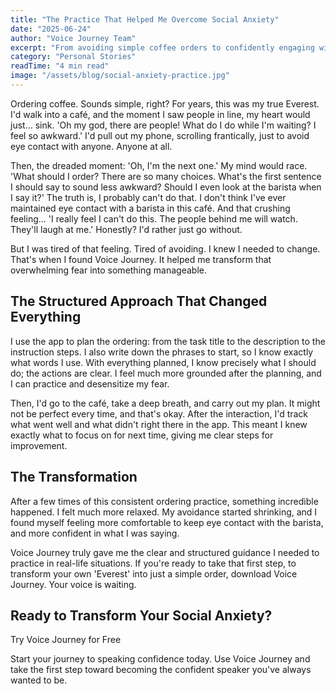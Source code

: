 ```yaml
---
title: "The Practice That Helped Me Overcome Social Anxiety"
date: "2025-06-24"
author: "Voice Journey Team"
excerpt: "From avoiding simple coffee orders to confidently engaging with baristas - discover how structured practice transformed overwhelming social anxiety into manageable confidence."
category: "Personal Stories"
readTime: "4 min read"
image: "/assets/blog/social-anxiety-practice.jpg"
---
```


<YouTubeEmbed videoId="iw5mmD2mrCc" />

Ordering coffee. Sounds simple, right? For years, this was my true Everest. I'd walk into a café, and the moment I saw people in line, my heart would just… sink. 'Oh my god, there are people! What do I do while I'm waiting? I feel so awkward.' I'd pull out my phone, scrolling frantically, just to avoid eye contact with anyone. Anyone at all.

Then, the dreaded moment: 'Oh, I'm the next one.' My mind would race. 'What should I order? There are so many choices. What's the first sentence I should say to sound less awkward? Should I even look at the barista when I say it?' The truth is, I probably can't do that. I don't think I've ever maintained eye contact with a barista in this café. And that crushing feeling... 'I really feel I can't do this. The people behind me will watch. They'll laugh at me.' Honestly? I'd rather just go without.

But I was tired of that feeling. Tired of avoiding. I knew I needed to change. That's when I found Voice Journey. It helped me transform that overwhelming fear into something manageable.

## The Structured Approach That Changed Everything

I use the app to plan the ordering: from the task title to the description to the instruction steps. I also write down the phrases to start, so I know exactly what words I use. With everything planned, I know precisely what I should do; the actions are clear. I feel much more grounded after the planning, and I can practice and desensitize my fear.

Then, I'd go to the café, take a deep breath, and carry out my plan. It might not be perfect every time, and that's okay. After the interaction, I'd track what went well and what didn't right there in the app. This meant I knew exactly what to focus on for next time, giving me clear steps for improvement.

## The Transformation

After a few times of this consistent ordering practice, something incredible happened. I felt much more relaxed. My avoidance started shrinking, and I found myself feeling more comfortable to keep eye contact with the barista, and more confident in what I was saying.

Voice Journey truly gave me the clear and structured guidance I needed to practice in real-life situations. If you're ready to take that first step, to transform your own 'Everest' into just a simple order, download Voice Journey. Your voice is waiting.

## Ready to Transform Your Social Anxiety?

<CTAButton href="https://app.voicejourneyapp.com">
  Try Voice Journey for Free
</CTAButton>

Start your journey to speaking confidence today. Use Voice Journey and take the first step toward becoming the confident speaker you've always wanted to be.
